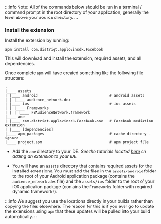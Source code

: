 


:::info 
Note: All of the commands below should be run in a terminal / command prompt in the root directory of your application, generally the level above your source directory.
:::


<SetupAPM />


### Install the extension 

Install the extension by running: 

```
apm install com.distriqt.applovinsdk.Facebook
```

This will download and install the extension, required assets, and all dependencies.

Once complete `apm` will have created something like the following file structure: 

```
.
|____ assets
| |____ android									# android assets
| | |____ audience_network.dex							
| |____ ios										# ios assets
| | |____ Frameworks							
| | | |____ FBAudienceNetwork.framework			
|____ ane
| |____ com.distriqt.applovinsdk.Facebook.ane	# Facebook mediation extension
| |____ [dependencies]
|____ apm_packages							    # cache directory - ignore
|____ project.apm							    # apm project file
```

- Add the `ane` directory to your IDE. *See the tutorials located [here](/docs/tutorials/getting-started) on adding an extension to your IDE.*

- You will have an `assets` directory that contains required assets for the installed extensions. You must add the files in the `assets/android` folder to the root of your Android application package (contains the `audience_network.dex` file) and the `assets/ios` folder to the root of your iOS application package (contains the `Frameworks` folder with required dynamic frameworks). 


:::info
We suggest you use the locations directly in your builds rather than copying the files elsewhere. The reason for this is if you ever go to update the extensions using `apm` that these updates will be pulled into your build automatically.
:::



